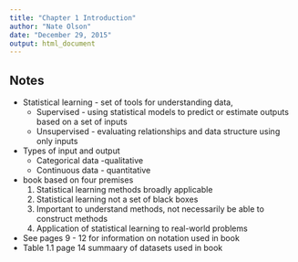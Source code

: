 ```yaml
---
title: "Chapter 1 Introduction"
author: "Nate Olson"
date: "December 29, 2015"
output: html_document
---
```


## Notes
* Statistical learning - set of tools for understanding data,  
    * Supervised - using statistical models to predict or estimate outputs based on a set of inputs  
    * Unsupervised - evaluating relationships and data structure using only inputs  
* Types of input and output  
    * Categorical data -qualitative  
    * Continuous data - quantitative  
* book based on four premises  
    1. Statistical learning methods broadly applicable  
    2. Statistical learning not a set of black boxes  
    3. Important to understand methods, not necessarily be able to construct methods  
    4. Application of statistical learning to real-world problems  
* See pages 9 - 12 for information on notation used in book  
* Table 1.1 page 14 summaary of datasets used in book  


